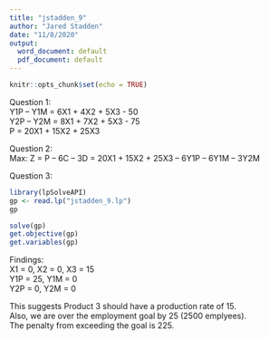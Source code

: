 ```yaml
---
title: "jstadden_9"
author: "Jared Stadden"
date: "11/8/2020"
output:
  word_document: default
  pdf_document: default
---
```


```r
knitr::opts_chunk$set(echo = TRUE)
```

Question 1:  
Y1P – Y1M = 6X1 + 4X2 + 5X3 - 50  
Y2P – Y2M = 8X1 + 7X2 + 5X3 - 75  
P = 20X1 + 15X2 + 25X3  

Question 2:  
Max: Z = P – 6C – 3D = 20X1 + 15X2 + 25X3 – 6Y1P – 6Y1M – 3Y2M  

Question 3:
```r
library(lpSolveAPI)
gp <- read.lp("jstadden_9.lp")
gp
```

```r
solve(gp)
get.objective(gp)
get.variables(gp)
```

Findings:  
X1 = 0, X2 = 0, X3 = 15  
Y1P = 25, Y1M = 0  
Y2P = 0, Y2M = 0  
    
This suggests Product 3 should have a production rate of 15.  
Also, we are over the employment goal by 25 (2500 emplyees).  
The penalty from exceeding the goal is 225.